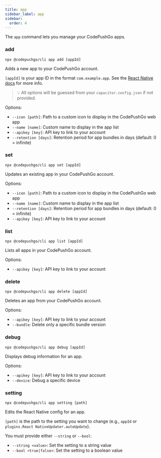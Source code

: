 ```yaml
---
title: app
sidebar_label: app
sidebar:
  order: 4
---
```


The `app` command lets you manage your CodePushGo apps.

### add

`npx @codepushgo/cli app add [appId]`

Adds a new app to your CodePushGo account.

`[appId]` is your app ID in the format `com.example.app`. See the [React Native docs](https://capacitorjs.com/docs/cli/commands/init/) for more info.

> 💡 All options will be guessed from your `capacitor.config.json` if not provided.

Options:

- `--icon [path]`: Path to a custom icon to display in the CodePushGo web app
- `--name [name]`: Custom name to display in the app list
- `--apikey [key]`: API key to link to your account
- `--retention [days]`: Retention period for app bundles in days (default: 0 = infinite)

### set

`npx @codepushgo/cli app set [appId]`

Updates an existing app in your CodePushGo account.

Options:

- `--icon [path]`: Path to a custom icon to display in the CodePushGo web app
- `--name [name]`: Custom name to display in the app list
- `--retention [days]`: Retention period for app bundles in days (default: 0 = infinite)
- `--apikey [key]`: API key to link to your account

### list

`npx @codepushgo/cli app list [appId]`

Lists all apps in your CodePushGo account.

Options:

- `--apikey [key]`: API key to link to your account

### delete

`npx @codepushgo/cli app delete [appId]`

Deletes an app from your CodePushGo account.

Options:

- `--apikey [key]`: API key to link to your account
- `--bundle`: Delete only a specific bundle version

### debug

`npx @codepushgo/cli app debug [appId]`

Displays debug information for an app.

Options:

- `--apikey [key]`: API key to link to your account
- `--device`: Debug a specific device

### setting

`npx @codepushgo/cli app setting [path]`

Edits the React Native config for an app.

`[path]` is the path to the setting you want to change (e.g., `appId` or `plugins.React NativeUpdater.autoUpdate`).

You must provide either `--string` or `--bool`:

- `--string <value>`: Set the setting to a string value
- `--bool <true|false>`: Set the setting to a boolean value 

